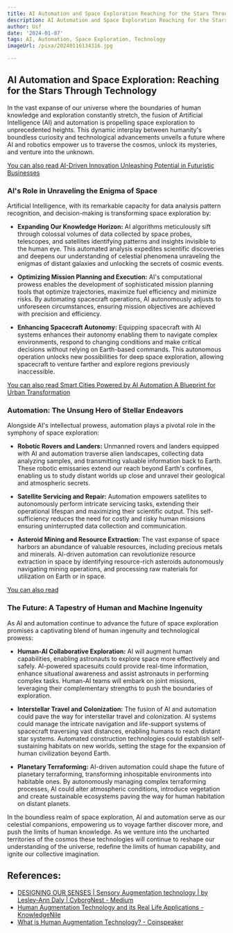 ```yaml
---
title: AI Automation and Space Exploration Reaching for the Stars Through Technology
description: AI Automation and Space Exploration Reaching for the Stars Through Technology
author: Usf
date: '2024-01-07'
tags: AI, Automation, Space Exploration, Technology
imageUrl: /pixa/20240116134316.jpg

---
```

## AI Automation and Space Exploration: Reaching for the  Stars Through  Technology

In  the vast expanse of our universe where the boundaries of human knowledge  and exploration constantly  stretch, the fusion of Artificial Intelligence (AI) and automation is propelling space exploration to unprecedented heights. This dynamic interplay between humanity's  boundless curiosity and technological advancements unveils a future where AI and robotics empower us to traverse the cosmos, unlock its mysteries,  and venture into the unknown.

[You can also read AI-Driven Innovation  Unleashing Potential in Futuristic Businesses](AI-Driven%20Innovation%20Unleashing%20Potential%20in%20Futuristic%20Businesses)


### AI's Role in Unraveling the Enigma of Space

Artificial Intelligence, with its remarkable capacity for data  analysis pattern recognition, and  decision-making is transforming space exploration by:

- **Expanding Our Knowledge Horizon:** AI algorithms meticulously sift through colossal  volumes of data collected by  space probes, telescopes, and satellites identifying patterns  and insights  invisible to the human  eye. This automated analysis expedites scientific discoveries and deepens our  understanding of celestial phenomena unraveling the enigmas of distant  galaxies and unlocking the secrets of cosmic events.

- **Optimizing Mission Planning and Execution:**  AI's computational prowess enables the development of sophisticated mission planning tools  that optimize trajectories, maximize fuel efficiency and minimize risks. By  automating spacecraft operations, AI autonomously  adjusts to unforeseen circumstances, ensuring  mission  objectives are achieved with precision and efficiency.

- **Enhancing Spacecraft Autonomy:** Equipping spacecraft with  AI systems enhances their autonomy enabling them to navigate complex environments, respond to changing conditions and  make critical decisions  without relying on Earth-based commands. This autonomous operation  unlocks new possibilities for deep  space  exploration, allowing spacecraft to venture farther and explore regions previously inaccessible.

[You can also  read Smart Cities Powered by AI Automation  A Blueprint for Urban Transformation](Smart%20Cities%20Powered%20by%20AI%20Automation%20A%20Blueprint%20for%20Urban%20Transformation)


### Automation: The  Unsung Hero of Stellar Endeavors

Alongside AI's intellectual prowess, automation plays a pivotal role  in  the symphony of space exploration:

- **Robotic Rovers and  Landers:** Unmanned rovers and landers equipped with AI and automation traverse alien landscapes, collecting data analyzing samples, and transmitting valuable information back to Earth.  These robotic emissaries extend our  reach beyond Earth's confines, enabling us to  study distant worlds up close and unravel their geological and atmospheric secrets.

- **Satellite Servicing and Repair:** Automation empowers satellites to autonomously perform intricate servicing tasks, extending their operational  lifespan and maximizing their scientific output. This self-sufficiency reduces the need for costly and  risky human missions ensuring uninterrupted data collection and communication.

- **Asteroid Mining and Resource Extraction:** The vast  expanse of space  harbors an abundance of  valuable resources,  including precious metals and minerals. AI-driven automation  can revolutionize resource extraction in space by identifying resource-rich asteroids autonomously navigating mining operations, and processing raw materials for utilization  on Earth or in space.

[You can also  read ]()


### The Future: A Tapestry of Human and Machine Ingenuity

As AI and automation continue to advance the future  of space exploration promises a captivating blend of human ingenuity and technological prowess:

- **Human-AI Collaborative Exploration:** AI will augment human capabilities, enabling astronauts to explore space more effectively and safely. AI-powered spacesuits could provide real-time information, enhance situational awareness and assist astronauts in  performing complex tasks. Human-AI teams will embark  on joint missions, leveraging their complementary strengths to push the boundaries of exploration.

- **Interstellar Travel and Colonization:** The fusion of  AI and automation could pave the way for interstellar travel and colonization. AI systems could manage  the  intricate navigation and life-support systems of spacecraft traversing vast distances, enabling humans to reach distant star systems. Automated  construction technologies could establish  self-sustaining habitats on new worlds,  setting the stage for the expansion of human civilization beyond Earth.

- **Planetary Terraforming:** AI-driven automation could  shape the future of planetary terraforming, transforming inhospitable environments into habitable ones. By autonomously managing complex terraforming processes, AI could alter atmospheric conditions, introduce vegetation and create sustainable ecosystems paving the way for human habitation on  distant planets.

In  the boundless realm of space exploration, AI and  automation  serve as our celestial companions,  empowering us  to  voyage farther discover more, and push the  limits of human knowledge. As we venture into the uncharted territories of the cosmos these technologies  will continue to reshape our understanding of the universe, redefine the  limits of human capability, and ignite our collective imagination.

## References:
- [DESIGNING OUR SENSES | Sensory Augmentation technology | by Lesley-Ann Daly | CyborgNest - Medium](https://medium.com/cyborgnest/designing-our-senses-bc7ff7c27086)
- [Human Augmentation Technology and its Real Life Applications - KnowledgeNile](https://www.knowledgenile.com/blogs/human-augmentation-technology-and-its-real-life-applications)
- [What is Human Augmentation Technology? - Coinspeaker](https://www.coinspeaker.com/guides/what-is-human-augmentation-technology/)
